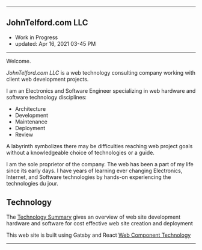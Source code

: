
***

## JohnTelford.com LLC
- Work in Progress
- updated: Apr 16, 2021 03-45 PM

***

Welcome. 

*JohnTelford.com LLC* is a web technology consulting company working with client  web development projects.

I am an Electronics and Software Engineer specializing in web hardware and software technology disciplines:

- Architecture
- Development
- Maintenance
- Deployment
- Review


A labyrinth symbolizes  there may be difficulties  reaching  web  project goals without a knowledgeable choice of technologies or a guide.


I am the sole proprietor of the company. The web has been a part of my life since its early days. I have years of learning ever changing Electronics, Internet, and Software technologies by hands-on experiencing the technologies du jour.

## Technology

The [Technology Summary](technology) gives an overview of web site development hardware and software for cost effective web site creation and deployment

This web site is built using Gatsby and React [Web Component Technology](components)

***

